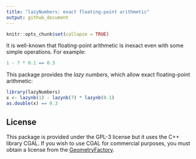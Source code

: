 ```yaml
---
title: "lazyNumbers: exact floating-point arithmetic"
output: github_document
---
```


```r
knitr::opts_chunk$set(collapse = TRUE)
```

It is well-known that floating-point arithmetic is inexact even with some 
simple operations. For example:

```r
1 - 7 * 0.1 == 0.3
```

This package provides the *lazy numbers*, which allow exact floating-point 
arithmetic:

```r
library(lazyNumbers)
x <- lazynb(1) - lazynb(7) * lazynb(0.1)
as.double(x) == 0.3
```


## License

This package is provided under the GPL-3 license but it uses the C++ library 
CGAL. If you wish to use CGAL for commercial purposes, you must obtain a 
license from the [GeometryFactory](https://geometryfactory.com).
